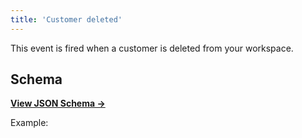 ```yaml
---
title: 'Customer deleted'
---
```


This event is fired when a customer is deleted from your workspace.

## Schema

[**View JSON Schema →**](https://core-api.uk.plain.com/webhooks/schema/latest.json)

Example:

<Snippet file="webhooks/customer-deleted.mdx" />
